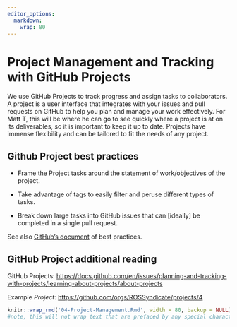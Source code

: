 ```yaml
---
editor_options:
  markdown:
    wrap: 80
---
```


# Project Management and Tracking with GitHub Projects

We use GitHub Projects to track progress and assign tasks to collaborators. A
project is a user interface that integrates with your issues and pull requests
on GitHub to help you plan and manage your work effectively. For Matt T, this
will be where he can go to see quickly where a project is at on its
deliverables, so it is important to keep it up to date. Projects have immense
flexibility and can be tailored to fit the needs of any project.

## Github Project best practices

-   Frame the Project tasks around the statement of work/objectives of the project.

-   Take advantage of tags to easily filter and peruse different types of tasks.

-   Break down large tasks into GitHub issues that can [ideally] be completed in a single pull request.

See also [GitHub's
document](https://docs.github.com/en/issues/planning-and-tracking-with-projects/learning-about-projects/best-practices-for-projects)
of best practices.

## GitHub Project additional reading

GitHub Projects:
<https://docs.github.com/en/issues/planning-and-tracking-with-projects/learning-about-projects/about-projects>

Example *Project*: <https://github.com/orgs/ROSSyndicate/projects/4>

```r
knitr::wrap_rmd('04-Project-Management.Rmd', width = 80, backup = NULL)
#note, this will not wrap text that are prefaced by any special characters (like bullets!)
```
